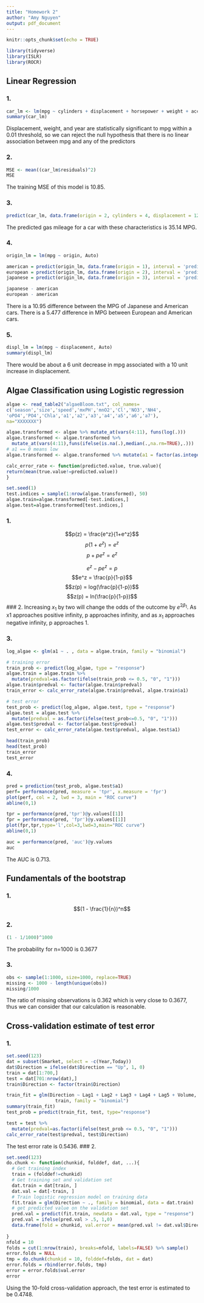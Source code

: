 ```yaml
---
title: "Homework 2"
author: "Amy Nguyen"
output: pdf_document
---
```


```r
knitr::opts_chunk$set(echo = TRUE)
```

```r
library(tidyverse) 
library(ISLR) 
library(ROCR)
```
## Linear Regression
### 1. 
```r
car_lm <- lm(mpg ~ cylinders + displacement + horsepower + weight + acceleration + year + origin, Auto)
summary(car_lm)
```
Displacement, weight, and year are statistically significant to mpg within a 0.01 threshold, so we can reject the null hypothesis that there is no linear association between mpg and any of the predictors

### 2.
```r
MSE <- mean((car_lm$residuals)^2)
MSE
```
The training MSE of this model is 10.85.

### 3.
```r
predict(car_lm, data.frame(origin = 2, cylinders = 4, displacement = 122, horsepower = 105, weight = 3100, acceleration = 32, year = 91), interval = 'prediction')
```
The predicted gas mileage for a car with these characteristics is 35.14 MPG.

### 4.
```r
origin_lm = lm(mpg ~ origin, Auto)

american = predict(origin_lm, data.frame(origin = 1), interval = 'prediction')
european = predict(origin_lm, data.frame(origin = 2), interval = 'prediction')
japanese = predict(origin_lm, data.frame(origin = 3), interval = 'prediction')

japanese - american
european - american
```
There is a 10.95 difference between the MPG of Japanese and American cars. There is a 5.477 difference in MPG between European and American cars.

### 5.
```r
displ_lm = lm(mpg ~ displacement, Auto)
summary(displ_lm)
```
There would be about a 6 unit decrease in mpg associated with a 10 unit increase in displacement.

## Algae Classification using Logistic regression
```r
algae <- read_table2("algaeBloom.txt", col_names=
c('season','size','speed','mxPH','mnO2','Cl','NO3','NH4',
'oPO4','PO4','Chla','a1','a2','a3','a4','a5','a6','a7'),
na="XXXXXXX")

algae.transformed <- algae %>% mutate_at(vars(4:11), funs(log(.)))
algae.transformed <- algae.transformed %>%
  mutate_at(vars(4:11),funs(ifelse(is.na(.),median(.,na.rm=TRUE),.)))
# a1 == 0 means low
algae.transformed <- algae.transformed %>% mutate(a1 = factor(as.integer(a1 > 5), levels = c(0, 1)))

calc_error_rate <- function(predicted.value, true.value){
return(mean(true.value!=predicted.value))
}

set.seed(1)
test.indices = sample(1:nrow(algae.transformed), 50)
algae.train=algae.transformed[-test.indices,]
algae.test=algae.transformed[test.indices,]
```

### 1.
$$p(z) = \frac{e^z}{1+e^z}$$
$$p(1+e^z)=e^z$$
$$p+pe^z = e^z$$

$$e^z - pe^z = p$$
$$e^z = \frac{p}{1-p}$$
$$z(p) = log(\frac{p}{1-p})$$
$$z(p) = ln(\frac{p}{1-p})$$
### 2.
Increasing $x_1$ by two will change the odds of the outcome  by $e^{2\beta_1}$. As x1 approaches positive infinity, p approaches infinity, and as $x_1$ approaches negative infinity, p approaches 1.

### 3.
```r
log_algae <- glm(a1 ~ . , data = algae.train, family = "binomial")

# training error
train_prob <- predict(log_algae, type = "response")
algae.train = algae.train %>%
  mutate(predval=as.factor(ifelse(train_prob <= 0.5, "0", "1")))
algae.train$predval <- factor(algae.train$predval)
train_error <- calc_error_rate(algae.train$predval, algae.train$a1)

# test error
test_prob <- predict(log_algae, algae.test, type = "response")
algae.test = algae.test %>%
  mutate(predval = as.factor(ifelse(test_prob<=0.5, "0", "1")))
algae.test$predval <- factor(algae.test$predval)
test_error <- calc_error_rate(algae.test$predval, algae.test$a1)

head(train_prob)
head(test_prob)
train_error
test_error
```


### 4.
```r
pred = prediction(test_prob, algae.test$a1)
perf= performance(pred, measure = 'tpr', x.measure = 'fpr')
plot(perf, col = 2, lwd = 3, main = "ROC curve")
abline(0,1)

tpr = performance(pred,'tpr')@y.values[[1]]
fpr = performance(pred, 'fpr')@y.values[[1]]
plot(fpr,tpr,type='l',col=3,lwd=3,main="ROC curve")
abline(0,1)

auc = performance(pred, 'auc')@y.values
auc
```
The AUC is 0.713.

## Fundamentals of the bootstrap

### 1.
$$(1 - \frac{1}{n})^n$$

### 2. 
```r
(1 - 1/1000)^1000
```
The probability for n=1000 is 0.3677

### 3.
```r
obs <- sample(1:1000, size=1000, replace=TRUE)
missing <- 1000 - length(unique(obs))
missing/1000
```
The ratio of missing observations is 0.362 which is very close to 0.3677, thus we can consider that our calculation is reasonable.

## Cross-validation estimate of test error
### 1.
```r
set.seed(123)
dat = subset(Smarket, select = -c(Year,Today))
dat$Direction = ifelse(dat$Direction == "Up", 1, 0)
train = dat[1:700,]
test = dat[701:nrow(dat),]
train$Direction <- factor(train$Direction)

train_fit = glm(Direction ~ Lag1 + Lag2 + Lag3 + Lag4 + Lag5 + Volume, data =
                  train, family = "binomial")
summary(train_fit)
test_prob = predict(train_fit, test, type="response")

test = test %>%
  mutate(predval=as.factor(ifelse(test_prob <= 0.5, "0", "1")))
calc_error_rate(test$predval, test$Direction)

```
The test error rate is 0.5436.
### 2. 
```r
set.seed(123)
do.chunk <- function(chunkid, folddef, dat, ...){
  # Get training index
  train = (folddef!=chunkid)
  # Get training set and validation set
  dat.train = dat[train, ]
  dat.val = dat[-train, ]
  # Train logistic regression model on training data
  fit.train = glm(Direction ~ ., family = binomial, data = dat.train)
  # get predicted value on the validation set
  pred.val = predict(fit.train, newdata = dat.val, type = "response")
  pred.val = ifelse(pred.val > .5, 1,0)
  data.frame(fold = chunkid, val.error = mean(pred.val != dat.val$Direction))
    
}
nfold = 10
folds = cut(1:nrow(train), breaks=nfold, labels=FALSE) %>% sample()
error.folds = NULL
tmp = do.chunk(chunkid = 10, folddef=folds, dat = dat)
error.folds = rbind(error.folds, tmp)
error = error.folds$val.error
error
```
Using the 10-fold cross-validation approach, the test error is estimated to be 0.4748.




